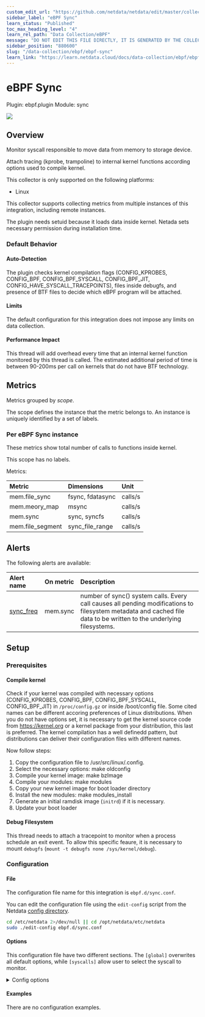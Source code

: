 ```yaml
---
custom_edit_url: "https://github.com/netdata/netdata/edit/master/collectors/ebpf.plugin/metadata.yaml"
sidebar_label: "eBPF Sync"
learn_status: "Published"
toc_max_heading_level: "4"
learn_rel_path: "Data Collection/eBPF"
message: "DO NOT EDIT THIS FILE DIRECTLY, IT IS GENERATED BY THE COLLECTOR'S metadata.yaml FILE"
sidebar_position: "880600"
slug: "/data-collection/ebpf/ebpf-sync"
learn_link: "https://learn.netdata.cloud/docs/data-collection/ebpf/ebpf-sync"
---
```



# eBPF Sync

Plugin: ebpf.plugin
Module: sync

<img src="https://img.shields.io/badge/maintained%20by-Netdata-%2300ab44" />

## Overview

Monitor syscall responsible to move data from memory to storage device.

Attach tracing (kprobe, trampoline) to internal kernel functions according options used to compile kernel.

This collector is only supported on the following platforms:

- Linux

This collector supports collecting metrics from multiple instances of this integration, including remote instances.

The plugin needs setuid because it loads data inside kernel. Netada sets necessary permission during installation time.

### Default Behavior

#### Auto-Detection

The plugin checks kernel compilation flags (CONFIG_KPROBES, CONFIG_BPF, CONFIG_BPF_SYSCALL, CONFIG_BPF_JIT, CONFIG_HAVE_SYSCALL_TRACEPOINTS), files inside debugfs, and presence of BTF files to decide which eBPF program will be attached.

#### Limits

The default configuration for this integration does not impose any limits on data collection.

#### Performance Impact

This thread will add overhead every time that an internal kernel function monitored by this thread is called. The estimated additional period of time is between 90-200ms per call on kernels that do not have BTF technology.


## Metrics

Metrics grouped by *scope*.

The scope defines the instance that the metric belongs to. An instance is uniquely identified by a set of labels.



### Per eBPF Sync instance

These metrics show total number of calls to functions inside kernel.

This scope has no labels.

Metrics:

| Metric | Dimensions | Unit |
|:------|:----------|:----|
| mem.file_sync | fsync, fdatasync | calls/s |
| mem.meory_map | msync | calls/s |
| mem.sync | sync, syncfs | calls/s |
| mem.file_segment | sync_file_range | calls/s |



## Alerts


The following alerts are available:

| Alert name  | On metric | Description |
|:------------|:----------|:------------|
| [ sync_freq ](https://github.com/netdata/netdata/blob/master/health/health.d/synchronization.conf) | mem.sync | number of sync() system calls. Every call causes all pending modifications to filesystem metadata and cached file data to be written to the underlying filesystems. |


## Setup

### Prerequisites

#### Compile kernel

Check if your kernel was compiled with necessary options (CONFIG_KPROBES, CONFIG_BPF, CONFIG_BPF_SYSCALL, CONFIG_BPF_JIT) in `/proc/config.gz` or inside /boot/config file. Some cited names can be different accoring preferences of Linux distributions.
When you do not have options set, it is necessary to get the kernel source code from https://kernel.org or a kernel package from your distribution, this last is preferred. The kernel compilation has a well definedd pattern, but distributions can deliver their configuration files
with different names.

Now follow steps:
1. Copy the configuration file to /usr/src/linux/.config.
2. Select the necessary options: make oldconfig
3. Compile your kernel image: make bzImage
4. Compile your modules: make modules
5. Copy your new kernel image for boot loader directory
6. Install the new modules: make modules_install
7. Generate an initial ramdisk image (`initrd`) if it is necessary.
8. Update your boot loader


#### Debug Filesystem

This thread needs to attach a tracepoint to monitor when a process schedule an exit event. To allow this specific feaure, it is necessary to mount `debugfs` (`mount -t debugfs none /sys/kernel/debug`).



### Configuration

#### File

The configuration file name for this integration is `ebpf.d/sync.conf`.


You can edit the configuration file using the `edit-config` script from the
Netdata [config directory](/docs/configuring/configuration#the-netdata-config-directory).

```bash
cd /etc/netdata 2>/dev/null || cd /opt/netdata/etc/netdata
sudo ./edit-config ebpf.d/sync.conf
```
#### Options

This configuration file have two different sections. The `[global]` overwrites all default options, while `[syscalls]` allow user to select the syscall to monitor.


<details><summary>Config options</summary>

| Name | Description | Default | Required |
|:----|:-----------|:-------|:--------:|
| update every | Data collection frequency. | 5 | False |
| ebpf load mode | Define whether plugin will monitor the call (`entry`) for the functions or it will also monitor the return (`return`). | entry | False |
| apps | Enable or disable integration with apps.plugin | no | False |
| cgroups | Enable or disable integration with cgroup.plugin | no | False |
| pid table size | Number of elements stored inside hash tables used to monitor calls per PID. | 32768 | False |
| ebpf type format | Define the file type to load an eBPF program. Three options are available: `legacy` (Attach only `kprobe`), `co-re` (Plugin tries to use `trampoline` when available), and `auto` (plugin check OS configuration before to load). | auto | False |
| ebpf co-re tracing | Select the attach method used by plugin when `co-re` is defined in previous option. Two options are available: `trampoline` (Option with lowest overhead), and `probe` (the same of legacy code). | trampoline | False |
| maps per core | Define how plugin will load their hash maps. When enabled (`yes`) plugin will load one hash table per core, instead to have centralized information. | yes | False |
| lifetime | Set default lifetime for thread when enabled by cloud. | 300 | False |
| sync | Enable or disable monitoring for syscall `sync` | yes | False |
| msync | Enable or disable monitoring for syscall `msync` | yes | False |
| fsync | Enable or disable monitoring for syscall `fsync` | yes | False |
| fdatasync | Enable or disable monitoring for syscall `fdatasync` | yes | False |
| syncfs | Enable or disable monitoring for syscall `syncfs` | yes | False |
| sync_file_range | Enable or disable monitoring for syscall `sync_file_range` | yes | False |

</details>

#### Examples
There are no configuration examples.


